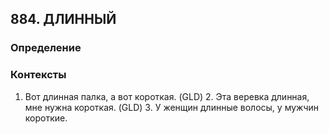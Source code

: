 ## 884. ДЛИННЫЙ
### Определение


### Контексты
1. Вот длинная палка, а вот короткая. (GLD) 2. Эта веревка длинная, мне нужна короткая. (GLD) 3. У женщин длинные волосы, у мужчин короткие.

